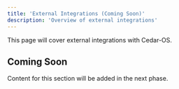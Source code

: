 ```yaml
---
title: 'External Integrations (Coming Soon)'
description: 'Overview of external integrations'
---
```


This page will cover external integrations with Cedar-OS.

## Coming Soon

Content for this section will be added in the next phase.

